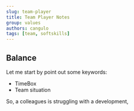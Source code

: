 ```yaml
---
slug: team-player
title: Team Player Notes
group: values
authors: cangulo
tags: [team, softskills]
---
```



<!--truncate-->

## Balance

Let me start by point out some keywords:
* TimeBox
* Team situation

So, a colleagues is struggling with a development, 

<AboutMe/>

<ShareDocusaurus 
  preSlug={frontMatter.group}
  slug={frontMatter.slug} 
  title={frontMatter.title}
  tags={frontMatter.tags} />